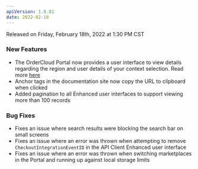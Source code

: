 ```yaml
---
apiVersion: 1.0.81
date: 2022-02-18
---
```

Released on Friday, February 18th, 2022 at 1:30 PM CST

### New Features
- The OrderCloud Portal now provides a user interface to view details regarding the region and user details of your context selection.  Read more [here](/learn/getting-started/accessing-the-api-console#explore-your-region-and-environment)
- Anchor tags in the documentation site now copy the URL to clipboard when clicked
- Added pagination to all Enhanced user interfaces to support viewing more than 100 records

### Bug Fixes
- Fixes an issue where search results were blocking the search bar on small screens
- Fixes an issue where an error was thrown when attempting to remove `CheckoutIntegrationEventID` in the API Client Enhanced user interface
- Fixes an issue where an error was thrown when switching marketplaces in the Portal and running up against local storage limits
